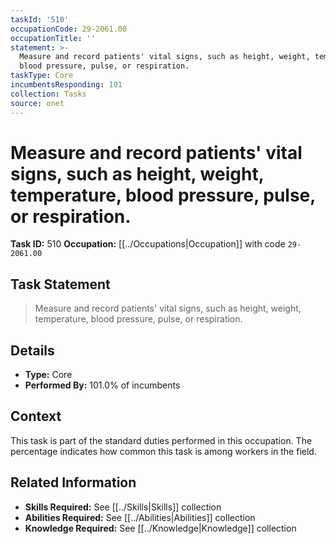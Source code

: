 ```yaml
---
taskId: '510'
occupationCode: 29-2061.00
occupationTitle: ''
statement: >-
  Measure and record patients' vital signs, such as height, weight, temperature,
  blood pressure, pulse, or respiration.
taskType: Core
incumbentsResponding: 101
collection: Tasks
source: onet
---
```

# Measure and record patients' vital signs, such as height, weight, temperature, blood pressure, pulse, or respiration.

**Task ID:** 510
**Occupation:** [[../Occupations|Occupation]] with code `29-2061.00`

## Task Statement

> Measure and record patients' vital signs, such as height, weight, temperature, blood pressure, pulse, or respiration.

## Details

- **Type:** Core
- **Performed By:** 101.0% of incumbents

## Context

This task is part of the standard duties performed in this occupation. The percentage indicates how common this task is among workers in the field.

## Related Information

- **Skills Required:** See [[../Skills|Skills]] collection
- **Abilities Required:** See [[../Abilities|Abilities]] collection
- **Knowledge Required:** See [[../Knowledge|Knowledge]] collection

